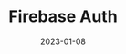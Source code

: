 ---
title: Firebase Auth
description: User Authentication with Firebase
weight: 8
date: "2023-01-08"
---